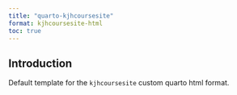 ```yaml
---
title: "quarto-kjhcoursesite"
format: kjhcoursesite-html
toc: true
---
```


## Introduction

Default template for the `kjhcoursesite` custom quarto html format.

